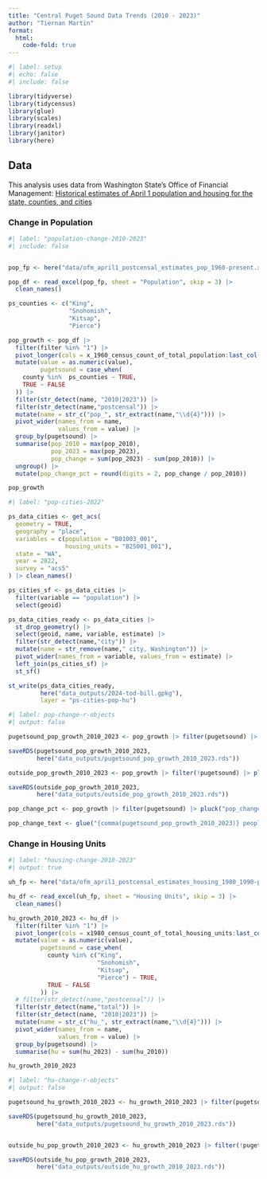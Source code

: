 ```yaml
---
title: "Central Puget Sound Data Trends (2010 - 2023)"
author: "Tiernan Martin"
format:
  html:
    code-fold: true
---
```


```r
#| label: setup
#| echo: false
#| include: false

library(tidyverse)
library(tidycensus)
library(glue)
library(scales)
library(readxl)
library(janitor)
library(here)

```


## Data 

This analysis uses data from Washington State's Office of Financial Management: [Historical estimates of April 1 population and housing for the state, counties, and cities](https://ofm.wa.gov/washington-data-research/population-demographics/population-estimates/historical-estimates-april-1-population-and-housing-state-counties-and-cities)

### Change in Population

```r
#| label: "population-change-2010-2023"
#| include: false


pop_fp <- here("data/ofm_april1_postcensal_estimates_pop_1960-present.xlsx")

pop_df <- read_excel(pop_fp, sheet = "Population", skip = 3) |> 
  clean_names()

ps_counties <- c("King",
                 "Snohomish",
                 "Kitsap",
                 "Pierce")

pop_growth <- pop_df |> 
  filter(filter %in% "1") |>  
  pivot_longer(cols = x_1960_census_count_of_total_population:last_col()) |> 
  mutate(value = as.numeric(value),
         pugetsound = case_when(
    county %in%  ps_counties ~ TRUE,
    TRUE ~ FALSE
  )) |> 
  filter(str_detect(name, "2010|2023")) |> 
  filter(str_detect(name,"postcensal")) |> 
  mutate(name = str_c("pop_", str_extract(name,"\\d{4}"))) |> 
  pivot_wider(names_from = name,
              values_from = value) |> 
  group_by(pugetsound) |> 
  summarise(pop_2010 = max(pop_2010),
            pop_2023 = max(pop_2023),
            pop_change = sum(pop_2023) - sum(pop_2010)) |> 
  ungroup() |> 
  mutate(pop_change_pct = round(digits = 2, pop_change / pop_2010))

pop_growth

```

```r
#| label: "pop-cities-2022"

ps_data_cities <- get_acs(
  geometry = TRUE, 
  geography = "place", 
  variables = c(population = "B01003_001",
                housing_units = "B25001_001"), 
  state = "WA", 
  year = 2022, 
  survey = "acs5" 
) |> clean_names()

ps_cities_sf <- ps_data_cities |> 
  filter(variable == "population") |> 
  select(geoid)

ps_data_cities_ready <- ps_data_cities |> 
  st_drop_geometry() |> 
  select(geoid, name, variable, estimate) |> 
  filter(str_detect(name,"city")) |> 
  mutate(name = str_remove(name," city, Washington")) |> 
  pivot_wider(names_from = variable, values_from = estimate) |> 
  left_join(ps_cities_sf) |> 
  st_sf()

st_write(ps_data_cities_ready,
         here("data_outputs/2024-tod-bill.gpkg"),
         layer = "ps-cities-pop-hu")


```



```r
#| label: pop-change-r-objects
#| output: false

pugetsound_pop_growth_2010_2023 <- pop_growth |> filter(pugetsound) |> pluck("pop_change")

saveRDS(pugetsound_pop_growth_2010_2023,
        here("data_outputs/pugetsound_pop_growth_2010_2023.rds"))

outside_pop_growth_2010_2023 <- pop_growth |> filter(!pugetsound) |> pluck("pop_change")

saveRDS(outside_pop_growth_2010_2023,
        here("data_outputs/outside_pop_growth_2010_2023.rds"))

pop_change_pct <- pop_growth |> filter(pugetsound) |> pluck("pop_change_pct")

pop_change_text <- glue("{comma(pugetsound_pop_growth_2010_2023)} people (a {percent(pop_change_pct)} increase)")

```


### Change in Housing Units

```r
#| label: "housing-change-2010-2023"
#| output: true

uh_fp <- here("data/ofm_april1_postcensal_estimates_housing_1980_1990-present.xlsx")

hu_df <- read_excel(uh_fp, sheet = "Housing Units", skip = 3) |>  
  clean_names()

hu_growth_2010_2023 <- hu_df |> 
  filter(filter %in% "1") |> 
  pivot_longer(cols = x1980_census_count_of_total_housing_units:last_col()) |> 
  mutate(value = as.numeric(value),
         pugetsound = case_when(
           county %in% c("King",
                         "Snohomish",
                         "Kitsap",
                         "Pierce") ~ TRUE,
           TRUE ~ FALSE
         )) |> 
  # filter(str_detect(name,"postcensal")) |> 
  filter(str_detect(name,"total")) |> 
  filter(str_detect(name, "2010|2023")) |>  
  mutate(name = str_c("hu_", str_extract(name,"\\d{4}"))) |> 
  pivot_wider(names_from = name,
              values_from = value) |> 
  group_by(pugetsound) |> 
  summarise(hu = sum(hu_2023) - sum(hu_2010))

hu_growth_2010_2023

```


```r
#| label: "hu-change-r-objects"
#| output: false

pugetsound_hu_growth_2010_2023 <- hu_growth_2010_2023 |> filter(pugetsound) |> pluck("hu")

saveRDS(pugetsound_hu_growth_2010_2023,
        here("data_outputs/pugetsound_hu_growth_2010_2023.rds"))


outside_hu_pop_growth_2010_2023 <- hu_growth_2010_2023 |> filter(!pugetsound) |> pluck("hu")

saveRDS(outside_hu_pop_growth_2010_2023,
        here("data_outputs/outside_hu_growth_2010_2023.rds"))
```

